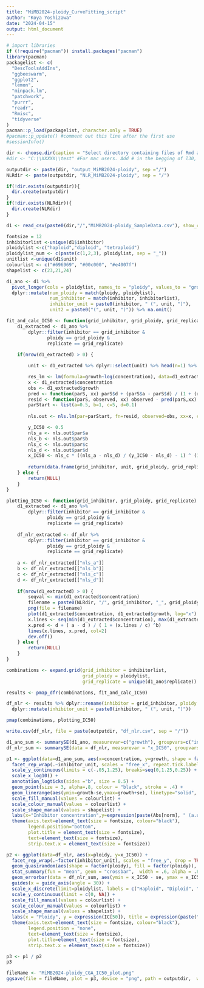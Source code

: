 ---
title: "MiMB2024-ploidy_CurveFitting_script"
author: "Koya Yoshizawa"
date: "2024-04-15"
output: html_document
---

```{r import packages}
# import libraries
if (!require("pacman")) install.packages("pacman")
library(pacman)
packagelist <- c(
  "DescToolsAddIns",
  "ggbeeswarm", 
  "ggplot2", 
  "lemon",
  "minpack.lm",
  "patchwork",
  "purrr",
  "readr",
  "Rmisc", 
  "tidyverse"
)
pacman::p_load(packagelist, character.only = TRUE)
#pacman::p_update() #comment out this line after the first use
#sessionInfo()
```

```{r read csv}
dir <- choose.dir(caption = "Select directory containing files of Rmd and csv") #For windows users. Choose the folder directory in a popup window.
#dir <- "C:\\XXXXX\\test" #For mac users. Add # in the begging of l30, remove # in the beginning of this row, and define the folder directory.

outputdir <- paste(dir, "output_MiMB2024-ploidy", sep ="/")
NLRdir <- paste(outputdir, "NLR_MiMB2024-ploidy", sep = "/")

if(!dir.exists(outputdir)){
  dir.create(outputdir)
}
if(!dir.exists(NLRdir)){
  dir.create(NLRdir)
}

d1 <- read_csv(paste0(dir,"/","MiMB2024-ploidy_SampleData.csv"), show_col_types = FALSE) %>% as_tibble()

fontsize = 12
inhibitorlist <-unique(d1$inhibitor)
ploidylist <-c("haploid","diploid", "tetraploid")
ploidylist_num <- c(paste(c(1,2,3), ploidylist, sep = "_"))
unitlist <-unique(d1$unit)
colourlist <- c("#696969", "#00c000", "#e4007f")
shapelist <- c(23,21,24)

d1_ano <- d1 %>% 
  pivot_longer(cols = ploidylist, names_to = "ploidy", values_to = "growth") %>%
  dplyr::mutate(num_ploidy = match(ploidy, ploidylist),
                num_inhibitor = match(inhibitor, inhibitorlist),
                inhibitor_unit = paste0(inhibitor, " (", unit, ")"),
                unit2 = paste0("(", unit, ")")) %>% na.omit()
```

```{r curve-fitting and IC50 calculation}
fit_and_calc_IC50 <- function(grid_inhibitor, grid_ploidy, grid_replicate) {
    d1_extracted <- d1_ano %>%
        dplyr::filter(inhibitor == grid_inhibitor & 
               ploidy == grid_ploidy &
               replicate == grid_replicate)
    
    if(nrow(d1_extracted) > 0) {

        unit <- d1_extracted %>% dplyr::select(unit) %>% head(n=1) %>% as.character()

        res_lm <- lm(formula=growth~log(concentration), data=d1_extracted)
        x <- d1_extracted$concentration
        obs <- d1_extracted$growth
        pred <- function(parS, xx) parS$d + (parS$a - parS$d) / (1 + (xx/parS$c) ^parS$b)
        resid <- function(parS, observed, xx) observed - pred(parS,xx)
        parStart <- list(a=0.5, b=1, c=5, d=0.1)
        
        nls.out <- nls.lm(par=parStart, fn=resid, observed=obs, xx=x, control=nls.lm.control(maxiter=1024,nprint=1))

        y_IC50 <- 0.5
        nls_a <- nls.out$par$a
        nls_b <- nls.out$par$b
        nls_c <- nls.out$par$c
        nls_d <- nls.out$par$d
        x_IC50 <- nls_c * ((nls_a - nls_d) / (y_IC50 - nls_d) - 1) ^ (1 / nls_b)
        
        return(data.frame(grid_inhibitor, unit, grid_ploidy, grid_replicate, nls_a, nls_b, nls_c, nls_d, nls.out$deviance, x_IC50))
    } else {
        return(NULL)
    }
}

plotting_IC50 <- function(grid_inhibitor, grid_ploidy, grid_replicate) {
    d1_extracted <- d1_ano %>%
        dplyr::filter(inhibitor == grid_inhibitor & 
               ploidy == grid_ploidy &
               replicate == grid_replicate)
    
    df_nlr_extracted <- df_nlr %>%
        dplyr::filter(inhibitor == grid_inhibitor & 
               ploidy == grid_ploidy &
               replicate == grid_replicate)
    
    a <- df_nlr_extracted[["nls_a"]]
    b <- df_nlr_extracted[["nls_b"]]
    c <- df_nlr_extracted[["nls_c"]]
    d <- df_nlr_extracted[["nls_d"]]
    
    if(nrow(d1_extracted) > 0) {
        seqval <- min(d1_extracted$concentration)
        filename = paste0(NLRdir, "/", grid_inhibitor, "_", grid_ploidy, "_rep", grid_replicate, ".png")
        png(file = filename)
        plot(d1_extracted$concentration, d1_extracted$growth, log="x")
        x.lines <- seq(min(d1_extracted$concentration), max(d1_extracted$concentration), by=seqval)
        x.pred <- d + ( a - d ) / ( 1 + (x.lines / c) ^b)
        lines(x.lines, x.pred, col=2)
        dev.off()
    } else {
        return(NULL)
    }
}

combinations <- expand.grid(grid_inhibitor = inhibitorlist,
                            grid_ploidy = ploidylist,
                            grid_replicate = unique(d1_ano$replicate))

results <- pmap_dfr(combinations, fit_and_calc_IC50)

df_nlr <- results %>% dplyr::rename(inhibitor = grid_inhibitor, ploidy = grid_ploidy, replicate = grid_replicate) %>% 
  dplyr::mutate(inhibitor_unit = paste0(inhibitor, " (", unit, ")")) 

pmap(combinations, plotting_IC50)

write.csv(df_nlr, file = paste(outputdir, "df_nlr.csv", sep = "/"))
```

```{r plot}
d1_ano_sum <- summarySE(d1_ano, measurevar=c("growth"), groupvars=c("inhibitor_unit", "ploidy", "concentration"))
df_nlr_sum <- summarySE(data = df_nlr, measurevar = "x_IC50", groupvars = c("inhibitor_unit", "ploidy"))

p1 <- ggplot(data=d1_ano_sum, aes(x=concentration, y=growth, shape = factor(ploidy, levels = ploidylist), fill=factor(ploidy, levels = ploidylist))) +
  facet_rep_wrap(.~inhibitor_unit, scales = "free_x", repeat.tick.labels = TRUE, ncol = 5) +
  scale_y_continuous(limits = c(-.05,1.25), breaks=seq(0,1.25,0.25)) +
  scale_x_log10() +
  annotation_logticks(sides ="b", size = 0.5) +
  geom_point(size = 3, alpha=.8, colour = "black", stroke = .4) +
  geom_linerange(aes(ymin=growth-se,ymax=growth+se), linetype="solid", linewidth=.5, alpha = .8, color = "black") +
  scale_fill_manual(values = colourlist) +
  scale_colour_manual(values = colourlist) +
  scale_shape_manual(values = shapelist) +
  labs(x="Inhibitor concentration",y=expression(paste(Abs[norm], " (a.u.)", sep = "")), title = "Figure 1: Dose-response curve of cell proliferation, mean ± S.E.", shape = "Ploidy", color = "Ploidy", fill = "Ploidy") +
  theme(axis.text=element_text(size = fontsize, colour="black"), 
        legend.position="bottom", 
        plot.title = element_text(size = fontsize),
        text=element_text(size = fontsize), 
        strip.text.x = element_text(size = fontsize))

p2 <- ggplot(data=df_nlr, aes(x=ploidy, y=x_IC50)) +
  facet_rep_wrap(.~factor(inhibitor_unit), scales = "free_y", drop = TRUE, repeat.tick.labels = TRUE) +
  geom_quasirandom(aes(shape = factor(ploidy), fill = factor(ploidy)), size = 2.5, alpha=.8, colour = "black", stroke = .4) +
  stat_summary(fun = "mean", geom = "crossbar",  width = .6, alpha = .8, linewidth = .3) + 
  geom_errorbar(data = df_nlr_sum, aes(ymin = x_IC50 - se, ymax = x_IC50 + se), alpha = .8, linewidth = .6, width = .2) +
  guides(x = guide_axis(angle = 30)) +
  scale_x_discrete(limit=ploidylist, labels = c("Haploid", "Diploid", "Tetraploid")) +
  scale_y_continuous(limit = c(0, NA)) +
  scale_fill_manual(values = colourlist) +
  scale_colour_manual(values = colourlist) +
  scale_shape_manual(values = shapelist) +
  labs(x = "Ploidy", y = expression(IC[50]), title = expression(paste("Figure 2: ", IC[50], " values, mean ± S.E.", sep = ""))) +
  theme(axis.text=element_text(size = fontsize, colour="black"), 
        legend.position = "none",
        text=element_text(size = fontsize), 
        plot.title=element_text(size = fontsize),
        strip.text.x = element_text(size = fontsize))

p3 <- p1 / p2
p3

fileName <- "MiMB2024-ploidy_CGA_IC50_plot.png"
ggsave(file = fileName, plot = p3, device = "png", path = outputdir,  width = 7, height = 7, dpi = 300)
```
